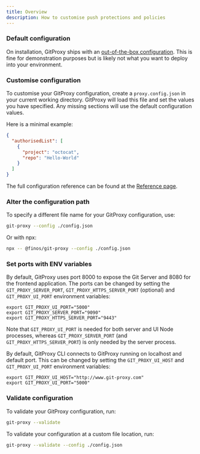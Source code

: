 ```yaml
---
title: Overview
description: How to customise push protections and policies
---
```


### Default configuration

On installation, GitProxy ships with an [out-of-the-box configuration](https://github.com/finos/git-proxy/blob/main/proxy.config.json). This is fine for
demonstration purposes but is likely not what you want to deploy into your environment.
### Customise configuration

To customise your GitProxy configuration, create a `proxy.config.json` in your current
working directory. GitProxy will load this file and set the values you have specified. Any
missing sections will use the default configuration values.

Here is a minimal example:

```json
{
  "authorisedList": [
    {
      "project": "octocat",
      "repo": "Hello-World"
    }
  ]
}
```

The full configuration reference can be found at the [Reference page](/docs/configuration/reference/).

### Alter the configuration path

To specify a different file name for your GitProxy configuration, use:

```bash
git-proxy --config ./config.json
```

Or with npx:

```bash
npx -- @finos/git-proxy --config ./config.json
```

### Set ports with ENV variables
By default, GitProxy uses port 8000 to expose the Git Server and 8080 for the frontend application.
The ports can be changed by setting the `GIT_PROXY_SERVER_PORT`, `GIT_PROXY_HTTPS_SERVER_PORT` (optional) and `GIT_PROXY_UI_PORT` 
environment variables:

```
export GIT_PROXY_UI_PORT="5000"
export GIT_PROXY_SERVER_PORT="9090"
export GIT_PROXY_HTTPS_SERVER_PORT="9443"
```

Note that `GIT_PROXY_UI_PORT` is needed for both server and UI Node processes, 
whereas `GIT_PROXY_SERVER_PORT` (and `GIT_PROXY_HTTPS_SERVER_PORT`) is only needed by the server process.

By default, GitProxy CLI connects to GitProxy running on localhost and default port. This can be 
changed by setting the `GIT_PROXY_UI_HOST` and `GIT_PROXY_UI_PORT` environment variables:

```
export GIT_PROXY_UI_HOST="http://www.git-proxy.com"
export GIT_PROXY_UI_PORT="5000"
```

### Validate configuration

To validate your GitProxy configuration, run:

```bash
git-proxy --validate
```

To validate your configuration at a custom file location, run:

```bash
git-proxy --validate --config ./config.json
```



